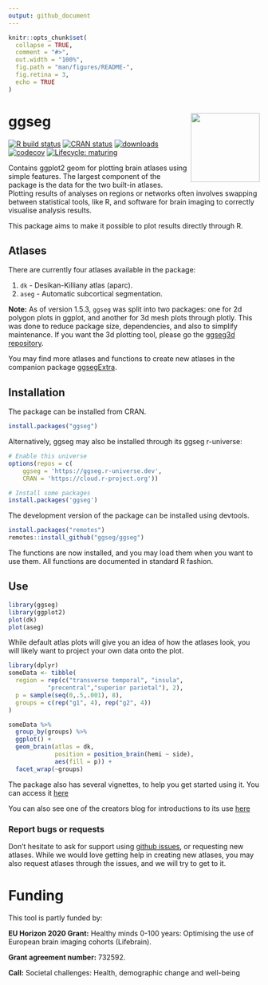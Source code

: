 ```yaml
---
output: github_document
---
```


```r
knitr::opts_chunk$set(
  collapse = TRUE,
  comment = "#>",
  out.width = "100%",
  fig.path = "man/figures/README-",
  fig.retina = 3,
  echo = TRUE
)
``` 
 

# ggseg <img src="man/figures/logo.png" align="right" alt="" width="138.5" />  
<!-- badges: start -->
[![R build status](https://github.com/ggseg/ggseg/workflows/R-CMD-check/badge.svg)](https://github.com/ggseg/ggseg/actions)
[![CRAN status](https://www.r-pkg.org/badges/version/ggseg)](https://CRAN.R-project.org/package=ggseg)
[![downloads](https://cranlogs.r-pkg.org/badges/last-month/ggseg?color=blue)](https://r-pkg.org/pkg/ggseg)
[![codecov](https://codecov.io/gh/ggseg/ggseg/branch/main/graph/badge.svg?token=WtlS6Kk1vo)](https://app.codecov.io/gh/ggseg/ggseg)
[![Lifecycle: maturing](https://img.shields.io/badge/lifecycle-maturing-blue.svg)](https://lifecycle.r-lib.org/articles/stages.html)
<!-- badges: end -->

Contains ggplot2 geom for plotting brain atlases using simple features. The largest component of the package is the data for the two built-in atlases.
Plotting results of analyses on regions or networks often involves swapping between statistical tools, like R, and software for brain imaging to correctly visualise analysis results.

This package aims to make it possible to plot results directly through R. 

## Atlases
There are currently four atlases available in the package:  

1. `dk` - Desikan-Killiany atlas (aparc).   
2. `aseg` - Automatic subcortical segmentation.  

**Note:** As of version 1.5.3, `ggseg` was split into two packages: one for 2d polygon plots in ggplot, and another for 3d mesh plots through plotly. 
This was done to reduce package size, dependencies, and also to simplify maintenance. 
If you want the 3d plotting tool, please go the [ggseg3d repository](https://github.com/ggseg/ggseg3d).

You may find more atlases and functions to create new atlases in the companion package [ggsegExtra](https://github.com/ggseg/ggsegExtra).

## Installation
The package can be installed from CRAN.

```r
install.packages("ggseg")
```

Alternatively, ggseg may also be installed through its ggseg r-universe:

```r
# Enable this universe
options(repos = c(
    ggseg = 'https://ggseg.r-universe.dev',
    CRAN = 'https://cloud.r-project.org'))

# Install some packages
install.packages('ggseg')
```

The development version of the package can be installed using devtools. 

```r
install.packages("remotes")
remotes::install_github("ggseg/ggseg")
```

The functions are now installed, and you may load them when you want to use them.
All functions are documented in standard R fashion.

## Use
```r
library(ggseg)
library(ggplot2)
plot(dk)
plot(aseg)
```

While default atlas plots will give you an idea of how the atlases look, you will likely want to project your own data onto the plot.


```r
library(dplyr)
someData <- tibble(
  region = rep(c("transverse temporal", "insula",
           "precentral","superior parietal"), 2), 
  p = sample(seq(0,.5,.001), 8),
  groups = c(rep("g1", 4), rep("g2", 4))
)

someData %>%
  group_by(groups) %>%
  ggplot() +
  geom_brain(atlas = dk, 
             position = position_brain(hemi ~ side),
             aes(fill = p)) +
  facet_wrap(~groups)
```

The package also has several vignettes, to help you get started using it. 
You can access it [here](https://ggseg.github.io/ggseg/)

You can also see one of the creators blog for introductions to its use [here](https://drmowinckels.io/blog/2021-03-14-new-ggseg-with-geom/)


### Report bugs or requests  
Don't hesitate to ask for support using [github issues](https://github.com/ggseg/ggseg/issues), or requesting new atlases. 
While we would love getting help in creating new atlases, you may also request atlases through the issues, and we will try to get to it. 

# Funding
This tool is partly funded by:  

**EU Horizon 2020 Grant:** Healthy minds 0-100 years: Optimising the use of European brain imaging cohorts (Lifebrain).

**Grant agreement number:** 732592.

**Call:** Societal challenges: Health, demographic change and well-being

